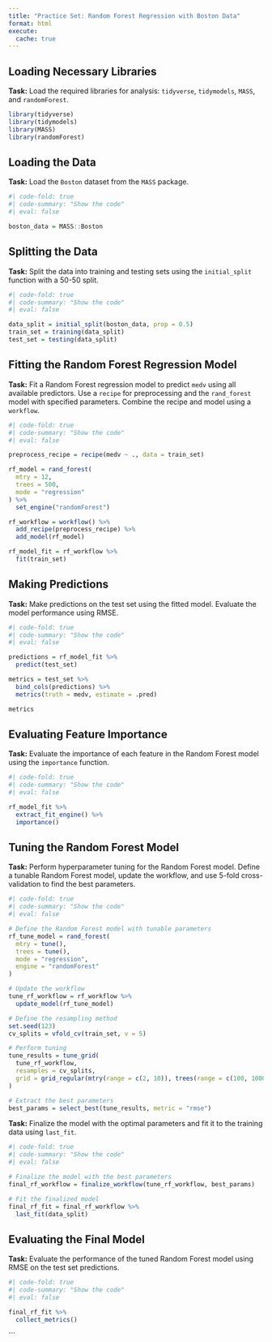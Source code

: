 ```yaml
---
title: "Practice Set: Random Forest Regression with Boston Data"
format: html
execute: 
  cache: true
---
```


## Loading Necessary Libraries

**Task:** Load the required libraries for analysis: `tidyverse`, `tidymodels`, `MASS`, and `randomForest`.

```r
library(tidyverse)
library(tidymodels)
library(MASS)
library(randomForest)
```

## Loading the Data

**Task:** Load the `Boston` dataset from the `MASS` package.

```r
#| code-fold: true
#| code-summary: "Show the code"
#| eval: false

boston_data = MASS::Boston
```

## Splitting the Data

**Task:** Split the data into training and testing sets using the `initial_split` function with a 50-50 split.

```r
#| code-fold: true
#| code-summary: "Show the code"
#| eval: false

data_split = initial_split(boston_data, prop = 0.5)
train_set = training(data_split)
test_set = testing(data_split)
```

## Fitting the Random Forest Regression Model

**Task:** Fit a Random Forest regression model to predict `medv` using all available predictors. Use a `recipe` for preprocessing and the `rand_forest` model with specified parameters. Combine the recipe and model using a `workflow`.

```r
#| code-fold: true
#| code-summary: "Show the code"
#| eval: false

preprocess_recipe = recipe(medv ~ ., data = train_set)

rf_model = rand_forest(
  mtry = 12,
  trees = 500,
  mode = "regression"
) %>% 
  set_engine("randomForest")

rf_workflow = workflow() %>% 
  add_recipe(preprocess_recipe) %>% 
  add_model(rf_model)

rf_model_fit = rf_workflow %>% 
  fit(train_set)
```

## Making Predictions

**Task:** Make predictions on the test set using the fitted model. Evaluate the model performance using RMSE.

```r
#| code-fold: true
#| code-summary: "Show the code"
#| eval: false

predictions = rf_model_fit %>% 
  predict(test_set)

metrics = test_set %>% 
  bind_cols(predictions) %>% 
  metrics(truth = medv, estimate = .pred)

metrics
```

## Evaluating Feature Importance

**Task:** Evaluate the importance of each feature in the Random Forest model using the `importance` function.

```r
#| code-fold: true
#| code-summary: "Show the code"
#| eval: false

rf_model_fit %>% 
  extract_fit_engine() %>% 
  importance()

```

## Tuning the Random Forest Model

**Task:** Perform hyperparameter tuning for the Random Forest model. Define a tunable Random Forest model, update the workflow, and use 5-fold cross-validation to find the best parameters.

```r
#| code-fold: true
#| code-summary: "Show the code"
#| eval: false

# Define the Random Forest model with tunable parameters
rf_tune_model = rand_forest(
  mtry = tune(),
  trees = tune(),
  mode = "regression",
  engine = "randomForest"
)

# Update the workflow
tune_rf_workflow = rf_workflow %>% 
  update_model(rf_tune_model)

# Define the resampling method
set.seed(123)
cv_splits = vfold_cv(train_set, v = 5)

# Perform tuning
tune_results = tune_grid(
  tune_rf_workflow,
  resamples = cv_splits,
  grid = grid_regular(mtry(range = c(2, 10)), trees(range = c(100, 1000)), levels = 10)
)

# Extract the best parameters
best_params = select_best(tune_results, metric = "rmse")
```

**Task:** Finalize the model with the optimal parameters and fit it to the training data using `last_fit`.

```r
#| code-fold: true
#| code-summary: "Show the code"
#| eval: false

# Finalize the model with the best parameters
final_rf_workflow = finalize_workflow(tune_rf_workflow, best_params)

# Fit the finalized model
final_rf_fit = final_rf_workflow %>%
  last_fit(data_split)
```

## Evaluating the Final Model

**Task:** Evaluate the performance of the tuned Random Forest model using RMSE on the test set predictions.

```r
#| code-fold: true
#| code-summary: "Show the code"
#| eval: false

final_rf_fit %>% 
  collect_metrics()
```
```